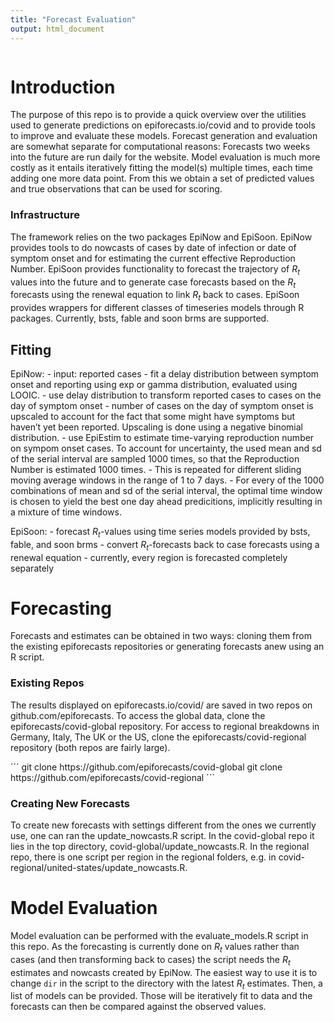 ```yaml
---
title: "Forecast Evaluation"
output: html_document
---
```


```r

```

# Introduction
The purpose of this repo is to provide a quick overview over the utilities used to generate predictions on epiforecasts.io/covid and to provide tools to improve and evaluate these models. Forecast generation and evaluation are somewhat separate for computational reasons: Forecasts two weeks into the future are run daily for the website. Model evaluation is much more costly as it entails iteratively fitting the model(s) multiple times, each time adding one more data point. From this we obtain a set of predicted values and true observations that can be used for scoring. 

### Infrastructure
The framework relies on the two packages EpiNow and EpiSoon. EpiNow provides tools to do nowcasts of cases by date of infection or date of symptom onset and for estimating the current effective Reproduction Number. EpiSoon provides functionality to forecast the trajectory of $R_t$ values into the future and to generate case forecasts based on the $R_t$ forecasts using the renewal equation to link $R_t$ back to cases. EpiSoon provides wrappers for different classes of timeseries models through R packages. Currently, bsts, fable and soon brms are supported. 

## Fitting

EpiNow:
  - input: reported cases
  - fit a delay distribution between symptom onset and reporting using exp or gamma distribution, evaluated using LOOIC. 
  - use delay distribution to transform reported cases to cases on the day of symptom onset
  - number of cases on the day of symptom onset is upscaled to account for the fact that some might have symptoms but haven't yet been reported. Upscaling is done using a negative binomial distribution. 
  - use EpiEstim to estimate time-varying reproduction number on sympom onset cases. To account for uncertainty, the used mean and sd of the serial interval are sampled 1000 times, so that the Reproduction Number is estimated 1000 times. 
  - This is repeated for different sliding moving average windows in the range of 1 to 7 days. 
  - For every of the 1000 combinations of mean and sd of the serial interval, the optimal time window is chosen to yield the best one day ahead predicitions, implicitly resulting in a mixture of time windows. 
  
EpiSoon:
  - forecast $R_t$-values using time series models provided by bsts, fable, and soon brms
  - convert $R_t$-forecasts back to case forecasts using a renewal equation
  - currently, every region is forecasted completely separately
  
# Forecasting

Forecasts and estimates can be obtained in two ways: cloning them from the existing epiforecasts repositories or generating forecasts anew using an R script. 

### Existing Repos
The results displayed on epiforecasts.io/covid/ are saved in two repos on github.com/epiforecasts. To access the global data, clone the epiforecasts/covid-global repository. For access to regional breakdowns in Germany, Italy, The UK or the US, clone the epiforecasts/covid-regional repository (both repos are fairly large). 

´´´
git clone https://github.com/epiforecasts/covid-global
git clone https://github.com/epiforecasts/covid-regional
´´´

### Creating New Forecasts
To create new forecasts with settings different from the ones we currently use, one can ran the update_nowcasts.R script. In the covid-global repo it lies in the top directory, covid-global/update_nowcasts.R. In the regional repo, there is one script per region in the regional folders, e.g. in covid-regional/united-states/update_nowcasts.R. 



# Model Evaluation

Model evaluation can be performed with the evaluate_models.R script in this repo. As the forecasting is currently done on $R_t$ values rather than cases (and then transforming back to cases) the script needs the $R_t$ estimates and nowcasts created by EpiNow. The easiest way to use it is to change `dir` in the script to the directory with the latest $R_t$ estimates. Then, a list of models can be provided. Those will be iteratively fit to data and the forecasts can then be compared against the observed values. 







```r
```
